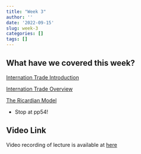 ```yaml
---
title: "Week 3"
author: ''
date: '2022-09-15'
slug: week-3
categories: []
tags: []
---
```


## What have we covered this week?

[Internation Trade Introduction](/pdf/InternationTradeIntroduction.pdf)

[Internation Trade Overview](/pdf/InternationTradeOverview.pdf)

[The Ricardian Model](/pdf/TheRicardianModel.pdf)

- Stop at pp54!

## Video Link

Video recording of lecture is available at [here](https://ksu.zoom.us/rec/play/lD5lhTqL1Pav2QcJ9L-xWzA3w5tsoQ9hyZbAYMHSfVq9vH9OfbHJLovznSJ1QSMjlwgxhNJxCNzdntly.A0bC1JCYrDklu1qG?continueMode=true&_x_zm_rtaid=Y7K9mQGgSWKdM94wjzfLgQ.1663519153905.88f5715a92598dac1a2be9f47b9ce9dc&_x_zm_rhtaid=468)